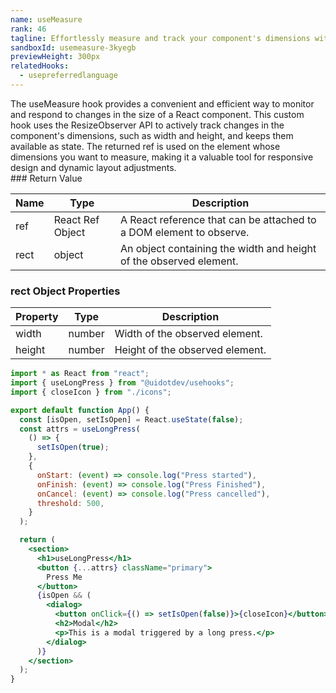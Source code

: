 ```yaml
---
name: useMeasure
rank: 46
tagline: Effortlessly measure and track your component's dimensions with useMeasure.
sandboxId: usemeasure-3kyegb
previewHeight: 300px
relatedHooks:
  - usepreferredlanguage
---
```



<HookDescription name={frontmatter.name}>
  The useMeasure hook provides a convenient and efficient way to monitor and
  respond to changes in the size of a React component. This custom hook uses the
  ResizeObserver API to actively track changes in the component's dimensions,
  such as width and height, and keeps them available as state. The returned ref
  is used on the element whose dimensions you want to measure, making it a
  valuable tool for responsive design and dynamic layout adjustments.
</HookDescription>

<div class="reference">
  ### Return Value

  | Name | Type | Description |
  | --- | --- | --- |
  | ref | React Ref Object | A React reference that can be attached to a DOM element to observe. |
  | rect | object | An object containing the width and height of the observed element. |

  ### rect Object Properties

  | Property | Type | Description |
  | --- | --- | --- |
  | width | number | Width of the observed element. |
  | height | number | Height of the observed element. |
</div>

<CodePreview
  sandboxId={frontmatter.sandboxId}
  previewHeight={frontmatter.previewHeight}
/>

<StaticCodeContainer>

```jsx
import * as React from "react";
import { useLongPress } from "@uidotdev/usehooks";
import { closeIcon } from "./icons";

export default function App() {
  const [isOpen, setIsOpen] = React.useState(false);
  const attrs = useLongPress(
    () => {
      setIsOpen(true);
    },
    {
      onStart: (event) => console.log("Press started"),
      onFinish: (event) => console.log("Press Finished"),
      onCancel: (event) => console.log("Press cancelled"),
      threshold: 500,
    }
  );

  return (
    <section>
      <h1>useLongPress</h1>
      <button {...attrs} className="primary">
        Press Me
      </button>
      {isOpen && (
        <dialog>
          <button onClick={() => setIsOpen(false)}>{closeIcon}</button>
          <h2>Modal</h2>
          <p>This is a modal triggered by a long press.</p>
        </dialog>
      )}
    </section>
  );
}
```

</StaticCodeContainer>
